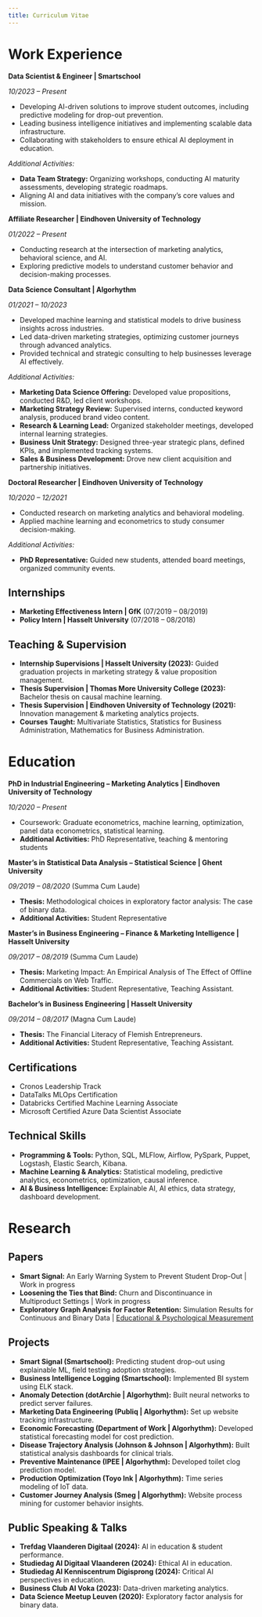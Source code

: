 ```yaml
---
title: Curriculum Vitae
---
```


# Work Experience 

**Data Scientist & Engineer | Smartschool**

*10/2023 – Present*

- Developing AI-driven solutions to improve student outcomes, including predictive modeling for drop-out prevention.
- Leading business intelligence initiatives and implementing scalable data infrastructure.
- Collaborating with stakeholders to ensure ethical AI deployment in education.

*Additional Activities:*

- **Data Team Strategy:** Organizing workshops, conducting AI maturity assessments, developing strategic roadmaps.
- Aligning AI and data initiatives with the company's core values and mission.

**Affiliate Researcher | Eindhoven University of Technology**

*01/2022 – Present*

- Conducting research at the intersection of marketing analytics, behavioral science, and AI.
- Exploring predictive models to understand customer behavior and decision-making processes.

**Data Science Consultant | Algorhythm**

*01/2021 – 10/2023*

- Developed machine learning and statistical models to drive business insights across industries.
- Led data-driven marketing strategies, optimizing customer journeys through advanced analytics.
- Provided technical and strategic consulting to help businesses leverage AI effectively.

*Additional Activities:*

- **Marketing Data Science Offering:** Developed value propositions, conducted R&D, led client workshops.
- **Marketing Strategy Review:** Supervised interns, conducted keyword analysis, produced brand video content.
- **Research & Learning Lead:** Organized stakeholder meetings, developed internal learning strategies.
- **Business Unit Strategy:** Designed three-year strategic plans, defined KPIs, and implemented tracking systems.
- **Sales & Business Development:** Drove new client acquisition and partnership initiatives.

**Doctoral Researcher | Eindhoven University of Technology**

*10/2020 – 12/2021*

- Conducted research on marketing analytics and behavioral modeling.
- Applied machine learning and econometrics to study consumer decision-making.

*Additional Activities:*

- **PhD Representative:** Guided new students, attended board meetings, organized community events.

## Internships

- **Marketing Effectiveness Intern | GfK** (07/2019 – 08/2019)
- **Policy Intern | Hasselt University** (07/2018 – 08/2018)

## Teaching & Supervision

- **Internship Supervisions | Hasselt University (2023):** Guided graduation projects in marketing strategy & value proposition management.
- **Thesis Supervision | Thomas More University College (2023):** Bachelor thesis on causal machine learning.
- **Thesis Supervision | Eindhoven University of Technology (2021):** Innovation management & marketing analytics projects.
- **Courses Taught:** Multivariate Statistics, Statistics for Business Administration, Mathematics for Business Administration.

# Education

**PhD in Industrial Engineering – Marketing Analytics | Eindhoven University of Technology**

*10/2020 – Present*

- Coursework: Graduate econometrics, machine learning, optimization, panel data econometrics, statistical learning.
- **Additional Activities:** PhD Representative, teaching & mentoring students

**Master’s in Statistical Data Analysis – Statistical Science | Ghent University**

*09/2019 – 08/2020* (Summa Cum Laude)

- **Thesis:** Methodological choices in exploratory factor analysis: The case of binary data.
- **Additional Activities:** Student Representative

**Master’s in Business Engineering – Finance & Marketing Intelligence | Hasselt University**

*09/2017 – 08/2019* (Summa Cum Laude)

- **Thesis:** Marketing Impact: An Empirical Analysis of The Effect of Offline Commercials on Web Traffic.
- **Additional Activities:** Student Representative, Teaching Assistant.

**Bachelor’s in Business Engineering | Hasselt University**

*09/2014 – 08/2017* (Magna Cum Laude)

- **Thesis:** The Financial Literacy of Flemish Entrepreneurs.
- **Additional Activities:** Student Representative, Teaching Assistant.

## Certifications

- Cronos Leadership Track
- DataTalks MLOps Certification
- Databricks Certified Machine Learning Associate
- Microsoft Certified Azure Data Scientist Associate

## Technical Skills

- **Programming & Tools:** Python, SQL, MLFlow, Airflow, PySpark, Puppet, Logstash, Elastic Search, Kibana.
- **Machine Learning & Analytics:** Statistical modeling, predictive analytics, econometrics, optimization, causal inference.
- **AI & Business Intelligence:** Explainable AI, AI ethics, data strategy, dashboard development.


# Research

## Papers
- **Smart Signal:** An Early Warning System to Prevent Student Drop-Out | Work in progress
- **Loosening the Ties that Bind:** Churn and Discontinuance in Multiproduct Settings | Work in progress
- **Exploratory Graph Analysis for Factor Retention:** Simulation Results for Continuous and Binary Data | [Educational & Psychological Measurement](https://journals.sagepub.com/doi/full/10.1177/00131644211059089)

## Projects

- **Smart Signal (Smartschool):** Predicting student drop-out using explainable ML, field testing adoption strategies.
- **Business Intelligence Logging (Smartschool):** Implemented BI system using ELK stack.
- **Anomaly Detection (dotArchie | Algorhythm):** Built neural networks to predict server failures.
- **Marketing Data Engineering (Publiq | Algorhythm):** Set up website tracking infrastructure.
- **Economic Forecasting (Department of Work | Algorhythm):** Developed statistical forecasting model for cost prediction.
- **Disease Trajectory Analysis (Johnson & Johnson | Algorhythm):** Built statistical analysis dashboards for clinical trials.
- **Preventive Maintenance (IPEE | Algorhythm):** Developed toilet clog prediction model.
- **Production Optimization (Toyo Ink | Algorhythm):** Time series modeling of IoT data.
- **Customer Journey Analysis (Smeg | Algorhythm):** Website process mining for customer behavior insights.

## Public Speaking & Talks

- **Trefdag Vlaanderen Digitaal (2024):** AI in education & student performance.
- **Studiedag AI Digitaal Vlaanderen (2024):** Ethical AI in education.
- **Studiedag AI Kenniscentrum Digisprong (2024):** Critical AI perspectives in education.
- **Business Club AI Voka (2023):** Data-driven marketing analytics.
- **Data Science Meetup Leuven (2020):** Exploratory factor analysis for binary data.
